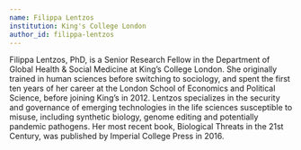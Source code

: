 ```yaml
---
name: Filippa Lentzos
institution: King's College London
author_id: filippa-lentzos
---
```


Filippa Lentzos, PhD, is a Senior Research Fellow in the Department of Global Health & Social Medicine at King’s College London. She originally trained in human sciences before switching to sociology, and spent the first ten years of her career at the London School of Economics and Political Science, before joining King’s in 2012. Lentzos specializes in the security and governance of emerging technologies in the life sciences susceptible to misuse, including synthetic biology, genome editing and potentially pandemic pathogens. Her most recent book, Biological Threats in the 21st Century, was published by Imperial College Press in 2016.
